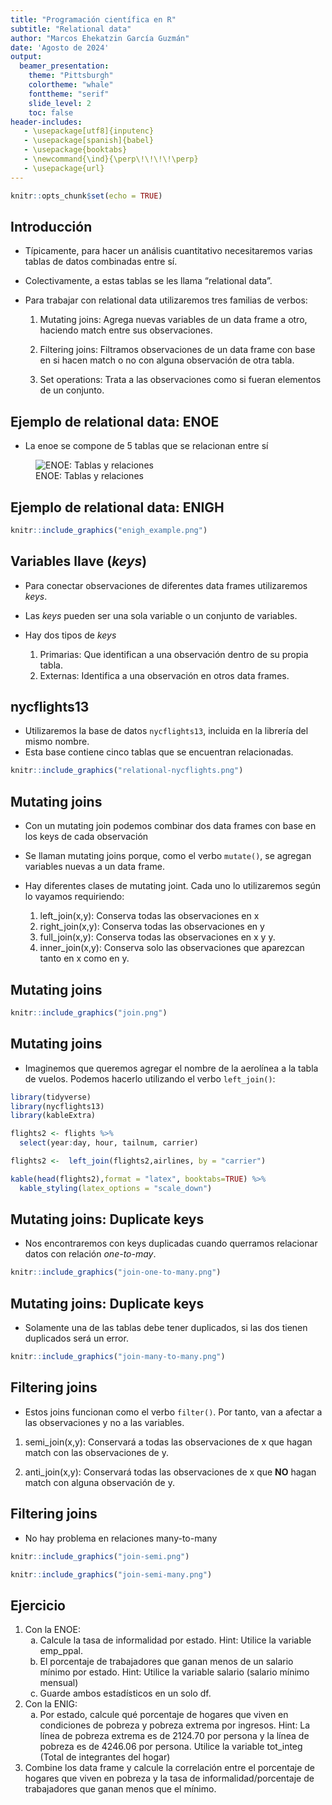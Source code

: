 ---
title: "Programación científica en R"
subtitle: "Relational data"
author: "Marcos Ehekatzin García Guzmán"
date: 'Agosto de 2024'
output: 
  beamer_presentation:
    theme: "Pittsburgh"
    colortheme: "whale"
    fonttheme: "serif"
    slide_level: 2
    toc: false
header-includes:
   - \usepackage[utf8]{inputenc}
   - \usepackage[spanish]{babel}
   - \usepackage{booktabs}
   - \newcommand{\ind}{\perp\!\!\!\!\perp} 
   - \usepackage{url}
---

```{r setup, include=FALSE, coment = ""}
knitr::opts_chunk$set(echo = TRUE)
```
## Introducción

- Típicamente, para hacer un análisis cuantitativo necesitaremos varias tablas de datos combinadas entre sí.

- Colectivamente, a estas tablas se les llama "relational data".

- Para trabajar con relational data utilizaremos tres familias de verbos:

  1. Mutating joins: Agrega nuevas variables de un data frame a otro, haciendo match entre sus observaciones.
  
  2. Filtering joins: Filtramos observaciones de un data frame con base en si hacen match o no con alguna observación de otra tabla.
  
  3. Set operations: Trata a las observaciones como si fueran elementos de un conjunto.
  
## Ejemplo de relational data: ENOE
- La enoe se compone de 5 tablas que se relacionan entre sí

![ENOE: Tablas y relaciones](enoe_example.png)

## Ejemplo de relational data: ENIGH

```{r, echo=FALSE, out.width="50%", fig.cap="ENIGH: Tablas y relaciones"}
knitr::include_graphics("enigh_example.png")
```

## Variables llave (*keys*)

- Para conectar observaciones de diferentes data frames utilizaremos *keys*.

- Las *keys* pueden ser una sola variable o un conjunto de variables.

- Hay dos tipos de *keys*
  1. Primarias: Que identifican a una observación dentro de su propia tabla.
  3. Externas: Identifica a una observación en otros data frames.
  
  
## nycflights13

- Utilizaremos la base de datos `nycflights13`, incluida en la librería del mismo nombre. 
- Esta base contiene cinco tablas que se encuentran relacionadas.

```{r, echo=FALSE, out.width="50%", fig.cap="nycflights13"}
knitr::include_graphics("relational-nycflights.png")
```

## Mutating joins

- Con un mutating join podemos combinar dos data frames con base en los keys de cada observación

- Se llaman mutating joins porque, como el verbo `mutate()`, se agregan variables nuevas a un data frame.

- Hay diferentes clases de mutating joint. Cada uno lo utilizaremos según lo vayamos requiriendo:
  1. left_join(x,y): Conserva todas las observaciones en x
  2. right_join(x,y): Conserva todas las observaciones en y
  3. full_join(x,y): Conserva todas las observaciones en x y y.
  4. inner_join(x,y): Conserva solo las observaciones que aparezcan tanto en x como en y.

## Mutating joins

```{r, echo=FALSE, out.width="50%", fig.cap="Mutating joins"}
knitr::include_graphics("join.png")
```

## Mutating joins

- Imaginemos que queremos agregar el nombre de la aerolínea a la tabla de vuelos. Podemos hacerlo utilizando el verbo `left_join()`:

```{r, echo = F, warning=FALSE, include=F}
library(tidyverse)
library(nycflights13)
library(kableExtra)
```

```{r, echo=T, warning=F}
flights2 <- flights %>% 
  select(year:day, hour, tailnum, carrier) 

flights2 <-  left_join(flights2,airlines, by = "carrier")
```

```{r, echo=F, out.width="30%"}

kable(head(flights2),format = "latex", booktabs=TRUE) %>% 
  kable_styling(latex_options = "scale_down")
```

## Mutating joins: Duplicate keys

- Nos encontraremos con keys duplicadas cuando querramos relacionar datos con relación *one-to-may*.

```{r, echo=FALSE, out.width="50%", fig.cap="One-to-many join"}
knitr::include_graphics("join-one-to-many.png")
```


## Mutating joins: Duplicate keys

- Solamente una de las tablas debe tener duplicados, si las dos tienen duplicados será un error.

```{r, echo=FALSE, out.width="50%", fig.cap="many-to-many join"}
knitr::include_graphics("join-many-to-many.png")
```


## Filtering joins

- Estos joins funcionan como el verbo `filter()`. Por tanto, van a afectar a las observaciones y no a las variables.

1. semi_join(x,y): Conservará a todas las observaciones de x que hagan match con las observaciones de y.

2. anti_join(x,y): Conservará todas las observaciones de x que **NO** hagan match con alguna observación de y.


## Filtering joins

- No hay problema en relaciones many-to-many
```{r, echo=FALSE, out.width="40%", fig.cap="Semi join"}
knitr::include_graphics("join-semi.png")
```
```{r, echo=FALSE, out.width="40%", fig.cap="Semi join many-to-many"}
knitr::include_graphics("join-semi-many.png")
```

## Ejercicio

1. Con la ENOE:
    a. Calcule la tasa de informalidad por estado. Hint: Utilice la variable emp_ppal.
    b. El porcentaje de trabajadores que ganan menos de un salario mínimo por estado. Hint: Utilice la variable salario (salario mínimo mensual)
    c. Guarde ambos estadísticos en un solo df.
  
2. Con la ENIG:
    a. Por estado, calcule qué porcentaje de hogares que viven en condiciones de pobreza y pobreza extrema por ingresos. Hint: La línea de pobreza extrema es de 2124.70 por persona y la línea de pobreza es de 4246.06 por persona. Utilice la variable tot_integ (Total de integrantes del hogar)

3. Combine los data frame y calcule la correlación entre el porcentaje de hogares que viven en pobreza y la tasa de informalidad/porcentaje de trabajadores que ganan menos que el mínimo.